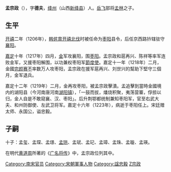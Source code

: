 '''孟宗政'''（{{bd|1164年||1223年||catIdx=M}}），字'''德夫'''，[[绛州|绛州]]（山西[[新绛县|新绛县]]）人。[[岳飞|岳飞]]部将[[孟林|孟林]]之子。
==生平==
[[开禧|开禧]]二年（1206年），[[韩侂胄|韩侂胄]][[开禧北伐|开禧北伐]]时被任命为[[枣阳|枣阳]]县令，后任京西路钤辖驻守[[襄阳|襄阳]]。

[[嘉定_(南宋)|嘉定]]十年（1217年）四月，[[金朝|金]]军攻襄阳，围[[枣阳|枣阳]]。孟宗政和扈再兴、陈祥等率军连败金军，又援枣阳解围，以功兼权枣阳军[[節度使|節度使]]。嘉定十一年（1218年）二月，金國[[完颜赛不|完颜赛不]]率数万人攻枣阳，孟宗政在援军扈再兴、刘世兴的幫助下堅守三個月，金军退兵。

嘉定十二年（1219年）二月，金再攻枣阳，被孟宗政擊潰。孟追擊到當時金國境内的湖阳县（今河南唐河南[[湖阳镇_(唐河县)|湖阳镇]]），「一鼓而拔，燔烧积聚，夷荡营寨，俘掠以归，金人自是不敢窥襄、汉、枣阳」。后升荆鄂都统制兼知枣阳军，官至右武大夫、和州防御使、左武卫将军。嘉定十六年（1223年），病逝于枣阳任上。宋廷赠太师、永国公，谥忠毅。

==子嗣==
十子：孟玺、孟琛、孟璟、[[孟珙|孟珙]]、孟珷、孟玘、孟璋、孟珠、孟璇、孟瑛。

在明代[[黄道周|黄道周]]所著的《[[广名将传|广名将传]]》中，孟宗政位列其中。 

{{DEFAULTSORT:M}}
[[Category:南宋官员|Category:南宋官员]]
[[Category:宋朝軍事人物|Category:宋朝軍事人物]]
[[Category:諡忠毅|Category:諡忠毅]]
[[Category:孟姓|Z宗政]]